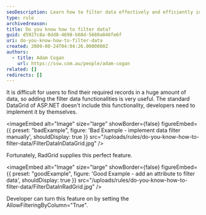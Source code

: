 ```yaml
---
seoDescription: Learn how to filter data effectively and efficiently in DataGrid using ASP.NET and RadGrid features.
type: rule
archivedreason:
title: Do you know how to filter data?
guid: d5927c8a-0dd8-4698-b68d-5680a046fe6f
uri: do-you-know-how-to-filter-data
created: 2009-08-24T04:04:26.0000000Z
authors:
  - title: Adam Cogan
    url: https://ssw.com.au/people/adam-cogan
related: []
redirects: []
---
```


It is difficult for users to find their required records in a huge amount of data, so adding the filter data functionalities is very useful.
The standard DataGrid of ASP.NET doesn't include this functionality, developers need to implement it by themselves.

<imageEmbed
  alt="Image"
  size="large"
  showBorder={false}
  figureEmbed={{
    preset: "badExample",
    figure: 'Bad Example - implement data filter manually',
    shouldDisplay: true
  }}
  src="/uploads/rules/do-you-know-how-to-filter-data/FilterDataInDataGrid.jpg"
/>

Fortunately, RadGrid supplies this perfect feature.

<imageEmbed
  alt="Image"
  size="large"
  showBorder={false}
  figureEmbed={{
    preset: "goodExample",
    figure: 'Good Example - add an attribute to filter data',
    shouldDisplay: true
  }}
  src="/uploads/rules/do-you-know-how-to-filter-data/FilterDataInRadGrid.jpg"
/>

Developer can turn this feature on by setting the AllowFilteringByColumn="True".